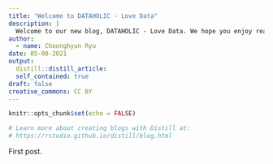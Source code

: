 ```yaml
---
title: "Welcome to DATAHOLIC - Love Data"
description: |
  Welcome to our new blog, DATAHOLIC - Love Data. We hope you enjoy reading what we have to say!
author:
  - name: Choonghyun Ryu
date: 05-08-2021
output:
  distill::distill_article:
  self_contained: true
draft: false    
creative_commons: CC BY    
---
```

  
```r
knitr::opts_chunk$set(echo = FALSE)

# Learn more about creating blogs with Distill at:
# https://rstudio.github.io/distill/blog.html
```

First post.


